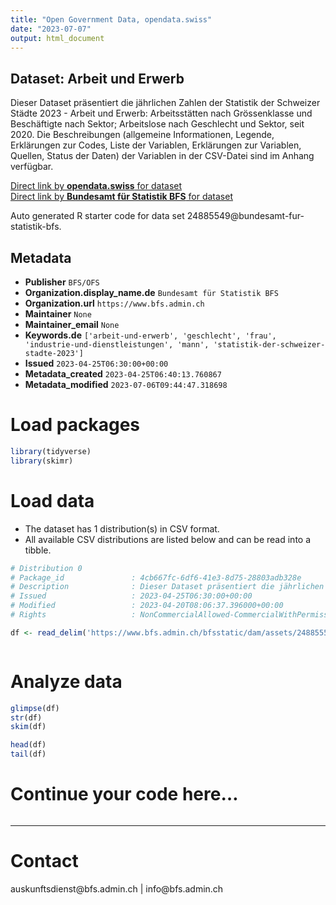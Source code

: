 ```yaml
---
title: "Open Government Data, opendata.swiss"
date: "2023-07-07"
output: html_document
---
```


## Dataset: Arbeit und Erwerb

Dieser Dataset präsentiert die jährlichen Zahlen der Statistik der Schweizer Städte 2023 - Arbeit und Erwerb: Arbeitsstätten nach Grössenklasse und Beschäftigte nach Sektor; Arbeitslose nach Geschlecht und Sektor, seit 2020. Die Beschreibungen (allgemeine Informationen, Legende, Erklärungen zur Codes, Liste der Variablen, Erklärungen zur Variablen, Quellen, Status der Daten) der Variablen in der CSV-Datei sind im Anhang verfügbar.

[Direct link by **opendata.swiss** for dataset](https://opendata.swiss/de/dataset/arbeit-und-erwerb)<br>
[Direct link by **Bundesamt für Statistik BFS** for dataset](https://www.bfs.admin.ch/asset/de/ts-b-ssv-03-2023)

Auto generated R starter code for data set 24885549@bundesamt-fur-statistik-bfs.

## Metadata

- **Publisher** `BFS/OFS`
- **Organization.display_name.de** `Bundesamt für Statistik BFS`
- **Organization.url** `https://www.bfs.admin.ch`
- **Maintainer** `None`
- **Maintainer_email** `None`
- **Keywords.de** `['arbeit-und-erwerb', 'geschlecht', 'frau', 'industrie-und-dienstleistungen', 'mann', 'statistik-der-schweizer-stadte-2023']`
- **Issued** `2023-04-25T06:30:00+00:00`
- **Metadata_created** `2023-04-25T06:40:13.760867`
- **Metadata_modified** `2023-07-06T09:44:47.318698`


# Load packages

```r

library(tidyverse)
library(skimr)

```

# Load data

-   The dataset has 1 distribution(s) in CSV format.
-   All available CSV distributions are listed below and can be read into a tibble.

```r

# Distribution 0
# Package_id               : 4cb667fc-6df6-41e3-8d75-28803adb328e
# Description              : Dieser Dataset präsentiert die jährlichen Zahlen der Statistik der Schweizer Städte 2023 - Arbeit und Erwerb: Arbeitsstätten nach Grössenklasse und Beschäftigte nach Sektor; Arbeitslose nach Geschlecht und Sektor, seit 2020. Die Beschreibungen (allgemeine Informationen, Legende, Erklärungen zur Codes, Liste der Variablen, Erklärungen zur Variablen, Quellen, Status der Daten) der Variablen in der CSV-Datei sind im Anhang verfügbar.
# Issued                   : 2023-04-25T06:30:00+00:00
# Modified                 : 2023-04-20T08:06:37.396000+00:00
# Rights                   : NonCommercialAllowed-CommercialWithPermission-ReferenceRequired

df <- read_delim('https://www.bfs.admin.ch/bfsstatic/dam/assets/24885552/master')



```

# Analyze data

```r

glimpse(df)
str(df)
skim(df)

head(df)
tail(df)

```

# Continue your code here...

```r

```

------------------------------------------------------------------------

# Contact

auskunftsdienst@bfs.admin.ch | info@bfs.admin.ch
